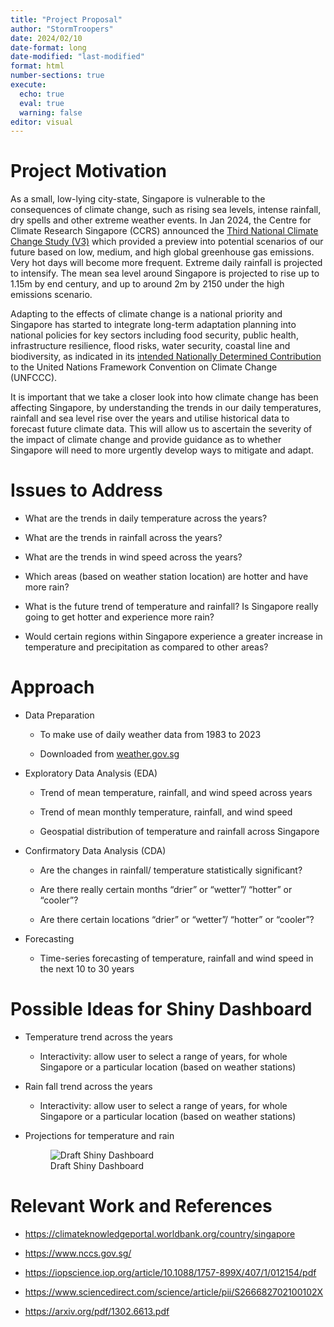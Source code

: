```yaml
---
title: "Project Proposal"
author: "StormTroopers"
date: 2024/02/10
date-format: long
date-modified: "last-modified"
format: html 
number-sections: true
execute: 
  echo: true
  eval: true
  warning: false
editor: visual
---
```


# Project Motivation

As a small, low-lying city-state, Singapore is vulnerable to the consequences of climate change, such as rising sea levels, intense rainfall, dry spells and other extreme weather events. In Jan 2024, the Centre for Climate Research Singapore (CCRS) announced the [Third National Climate Change Study (V3)](https://www.mss-int.sg/v3-climate-projections) which provided a preview into potential scenarios of our future based on low, medium, and high global greenhouse gas emissions. Very hot days will become more frequent. Extreme daily rainfall is projected to intensify. The mean sea level around Singapore is projected to rise up to 1.15m by end century, and up to around 2m by 2150 under the high emissions scenario.

Adapting to the effects of climate change is a national priority and Singapore has started to integrate long-term adaptation planning into national policies for key sectors including food security, public health, infrastructure resilience, flood risks, water security, coastal line and biodiversity, as indicated in its [intended Nationally Determined Contribution](https://unfccc.int/sites/default/files/NDC/2022-06/Singapore%20INDC.pdf) to the United Nations Framework Convention on Climate Change (UNFCCC).

It is important that we take a closer look into how climate change has been affecting Singapore, by understanding the trends in our daily temperatures, rainfall and sea level rise over the years and utilise historical data to forecast future climate data. This will allow us to ascertain the severity of the impact of climate change and provide guidance as to whether Singapore will need to more urgently develop ways to mitigate and adapt.

# Issues to Address

-   What are the trends in daily temperature across the years?

-   What are the trends in rainfall across the years?

-   What are the trends in wind speed across the years?

-   Which areas (based on weather station location) are hotter and have more rain?

-   What is the future trend of temperature and rainfall? Is Singapore really going to get hotter and experience more rain?

-   Would certain regions within Singapore experience a greater increase in temperature and precipitation as compared to other areas?

# Approach

-   Data Preparation

    -   To make use of daily weather data from 1983 to 2023

    -   Downloaded from [weather.gov.sg](https://www.weather.gov.sg/home/)

-   Exploratory Data Analysis (EDA)

    -   Trend of mean temperature, rainfall, and wind speed across years

    -   Trend of mean monthly temperature, rainfall, and wind speed

    -   Geospatial distribution of temperature and rainfall across Singapore

<!-- -->

-   Confirmatory Data Analysis (CDA)

    -   Are the changes in rainfall/ temperature statistically significant? 

    -   Are there really certain months “drier” or “wetter”/ “hotter” or “cooler”?

    -   Are there certain locations “drier” or “wetter”/ “hotter” or “cooler”?

-   Forecasting

    -   Time-series forecasting of temperature, rainfall and wind speed in the next 10 to 30 years

# Possible Ideas for Shiny Dashboard

-   Temperature trend across the years

    -   Interactivity: allow user to select a range of years, for whole Singapore or a particular location (based on weather stations)

-   Rain fall trend across the years

    -   Interactivity: allow user to select a range of years, for whole Singapore or a particular location (based on weather stations)

-   Projections for temperature and rain

    ![Draft Shiny Dashboard](images/draftdashboard.png)

# Relevant Work and References

-   <https://climateknowledgeportal.worldbank.org/country/singapore>

-   <https://www.nccs.gov.sg/> 

-   <https://iopscience.iop.org/article/10.1088/1757-899X/407/1/012154/pdf>

-   <https://www.sciencedirect.com/science/article/pii/S266682702100102X>

-   <https://arxiv.org/pdf/1302.6613.pdf>
